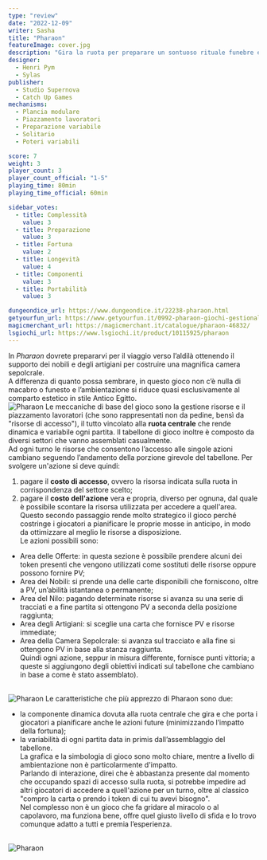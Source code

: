 ```yaml
---
type: "review"
date: "2022-12-09"
writer: Sasha
title: "Pharaon"
featureImage: cover.jpg
description: "Gira la ruota per preparare un sontuoso rituale funebre egizio."
designer:
  - Henri Pym
  - Sylas
publisher:
  - Studio Supernova
  - Catch Up Games
mechanisms:
  - Plancia modulare
  - Piazzamento lavoratori
  - Preparazione variabile
  - Solitario
  - Poteri variabili

score: 7
weight: 3
player_count: 3
player_count_official: "1-5"
playing_time: 80min
playing_time_official: 60min

sidebar_votes:
  - title: Complessità
    value: 3
  - title: Preparazione
    value: 3
  - title: Fortuna
    value: 2
  - title: Longevità
    value: 4
  - title: Componenti
    value: 3
  - title: Portabilità
    value: 3

dungeondice_url: https://www.dungeondice.it/22238-pharaon.html
getyourfun_url: https://www.getyourfun.it/0992-pharaon-giochi-gestionali.html?fast_search=fs
magicmerchant_url: https://magicmerchant.it/catalogue/pharaon-46832/
lsgiochi_url: https://www.lsgiochi.it/product/10115925/pharaon
---
```


<Setting>
  In <em>Pharaon </em>dovrete prepararvi per il viaggio verso l’aldilà ottenendo
  il supporto dei nobili e degli artigiani per costruire una magnifica camera
  sepolcrale.
  <br />
  A differenza di quanto possa sembrare, in questo gioco non c’è nulla di
  macabro o funesto e l’ambientazione si riduce quasi esclusivamente al comparto
  estetico in stile Antico Egitto.
  <br />
</Setting>

<img src="./game1.jpg" alt="Pharaon" />

<Rules>
  Le meccaniche di base del gioco sono la gestione risorse e il piazzamento
  lavoratori (che sono rappresentati non da pedine, bensì da "risorse di
  accesso"), il tutto vincolato alla <strong>ruota centrale</strong> che rende
  dinamica e variabile ogni partita. Il tabellone di gioco inoltre è composto da
  diversi settori che vanno assemblati casualmente.
  <br />
  Ad ogni turno le risorse che consentono l’accesso alle singole azioni cambiano
  seguendo l’andamento della porzione girevole del tabellone. Per svolgere
  un'azione si deve quindi:
  <br />
  <ol>
    <li>
      pagare il <strong>costo di accesso</strong>, ovvero la risorsa indicata
      sulla ruota in corrispondenza del settore scelto;
    </li>
    <li>
      pagare il <strong>costo dell'azione</strong> vera e propria, diverso per
      ognuna, dal quale è possibile scontare la risorsa utilizzata per accedere
      a quell'area.
      <br />
      Questo secondo passaggio rende molto strategico il gioco perché costringe
      i giocatori a pianificare le proprie mosse in anticipo, in modo da
      ottimizzare al meglio le risorse a disposizione.
      <br />
      Le azioni possibili sono:
    </li>
  </ol>
  <ul>
    <li>
      Area delle Offerte: in questa sezione è possibile prendere alcuni dei
      token presenti che vengono utilizzati come sostituti delle risorse oppure
      possono fornire PV;
    </li>
    <li>
      Area dei Nobili: si prende una delle carte disponibili che forniscono,
      oltre a PV, un’abilità istantanea o permanente;
    </li>
    <li>
      Area del Nilo: pagando determinate risorse si avanza su una serie di
      tracciati e a fine partita si ottengono PV a seconda della posizione
      raggiunta;
    </li>
    <li>
      Area degli Artigiani: si sceglie una carta che fornisce PV e risorse
      immediate;
    </li>
    <li>
      Area della Camera Sepolcrale: si avanza sul tracciato e alla fine si
      ottengono PV in base alla stanza raggiunta.
      <br />
      Quindi ogni azione, seppur in misura differente, fornisce punti vittoria;
      a queste si aggiungono degli obiettivi indicati sul tabellone che cambiano
      in base a come è stato assemblato).
      <br />
      &nbsp;
    </li>
  </ul>
</Rules>

<img src="./game2.jpg" alt="Pharaon" />

<Feedback>
  Le caratteristiche che più apprezzo di Pharaon sono due:
  <br />
  <ul>
    <li>
      la componente dinamica dovuta alla ruota centrale che gira e che porta i
      giocatori a pianificare anche le azioni future (minimizzando l’impatto
      della fortuna);
    </li>
    <li>
      la variabilità di ogni partita data in primis dall’assemblaggio del
      tabellone.
      <br />
      La grafica e la simbologia di gioco sono molto chiare, mentre a livello di
      ambientazione non è particolarmente d'impatto.
      <br />
      Parlando di interazione, direi che è abbastanza presente dal momento che
      occupando spazi di accesso sulla ruota, si potrebbe impedire ad altri
      giocatori di accedere a quell'azione per un turno, oltre al classico
      "compro la carta o prendo i token di cui tu avevi bisogno".
      <br />
      Nel complesso non è un gioco che fa gridare al miracolo o al capolavoro,
      ma funziona bene, offre quel giusto livello di sfida e lo trovo comunque
      adatto a tutti e premia l’esperienza.
      <br />
      &nbsp;
    </li>
  </ul>
</Feedback>

<img src="./game3.jpg" alt="Pharaon" />
